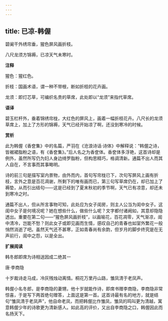 ```yaml
---
---
---
```

title: 已凉-韩偓
---

碧阑干外绣帘垂，猩色屏风画折枝。

八尺龙须方锦褥，已凉天气未寒时。

**注释**

猩色：猩红色。

折枝：国画术语，谓一种不带根，断如折枝的花卉画。

龙须：即灯芯草，可编织名贵的草席，此处即以“龙须”来指代草席。

**语译**

碧玉栏杆外，垂着锦绣帘栊，大红色的屏风上，画着一幅折枝花卉。八尺长的龙须草席上，加上了方形的锦褥，天气已经开始凉了啊，还没到寒冷的时候。

**赏析**

此为韩偓《香奁集》中的名篇，严羽在《沧浪诗话·诗体》中解释说：“韩偓之诗，皆裾裙脂粉之语，有《香奁集》。”后人名之为香奁体。香奁体多浮艳，这首诗却是例外，虽然所写仍为妇人身边绮罗脂粉，但构思精巧，格调清新。通篇不出人而其人自在，不言事而其事略明。

诗的前三句是描写室内景物，由外而内，首句写帘栊已下，次句写屏风上画有折枝，言外之意是百花凋谢，所剩下的唯有画而已，第三句写草席仍在，却已加上了褥垫，从而引出结句——这是已经到了夏末秋初的季节啊，天气已有凉意，却还未到寒冷之时。

通篇不出人，但从所言事物可知，此处应为女子闺房，则主人公当为闺中女子。这闺中女子是何境况呢？她在想些什么，做些什么呢？文字都付诸阙如，其意却隐隐透出。重要在第二句——“猩色屏风画折枝”，以画喻花，百花凋零，天气渐凉，闺中清冷，岂能不愁？则此女子或即见画而生情，感叹自己的青春也如室外繁花一般悄然消逝了吧。虽然天气还不甚寒，正如青春尚有余韵，但岁月的脚步终究是在无声前行，闺中之怨，以是全出。

**扩展阅读**

韩冬郎即席为诗相送因成二绝其一

唐·李商隐

十岁裁诗走马成，冷灰残烛动离情。桐花万里丹山路，雏凤清于老凤声。

韩偓小名冬郎，是李商隐的妻甥，他十岁就能作诗，即席书赠李商隐，李商隐非常惊喜，于是写下两首绝句赠答，上面这是第一首。这首诗最有名的地方，就是结句“雏凤清于老凤声”，他自命老凤，而把韩偓比作雏凤，雏凤的鸣叫更为清越，寓意韩偓少年的诗歌更为清新感人。如此高的评价，又出自李商隐之口，韩偓因此而名扬天下。
